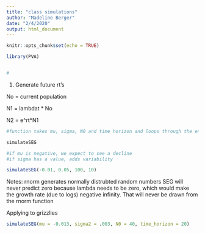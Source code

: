 ```yaml
---
title: "class simulations"
author: "Madeline Berger"
date: "2/4/2020"
output: html_document
---
```


```r
knitr::opts_chunk$set(echo = TRUE)
```


```r
library(PVA)


#
```

1. Generate future rt's

No = current population 

N1 = lambdat * No

N2 = e^rt*N1

```r
#function takes mu, sigma, N0 and time horizon and loops through the entire 

simulateSEG

#if mu is negative, we expect to see a decline 
#if sigma has a value, adds variability 

simulateSEG(-0.01, 0.05, 100, 10)


```

Notes:
rnorm generates normally distrubted random numbers
SEG will never predict zero because lambda needs to be zero, which would make the growth rate (due to logs) negative infinity. That will never be drawn from the rnorm function 

Applying to grizzlies
```r
simulateSEG(mu = -0.013, sigma2 = .003, N0 = 40, time_horizon = 20)
```

